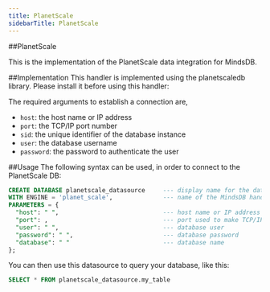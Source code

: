 ```yaml
---
title: PlanetScale
sidebarTitle: PlanetScale
---
```


##PlanetScale 

This is the implementation of the PlanetScale data integration for MindsDB.

##Implementation
This handler is implemented using the planetscaledb library. Please install it before using this handler:

The required arguments to establish a connection are,
* `host`: the host name or IP address 
* `port`: the TCP/IP port number
* `sid`: the unique identifier of the database instance
* `user`: the database username 
* `password`: the password to authenticate the user

##Usage
The following syntax can be used, in order to connect to the PlanetScale DB:

```sql
CREATE DATABASE planetscale_datasource     --- display name for the database
WITH ENGINE = 'planet_scale',              --- name of the MindsDB handler
PARAMETERS = {
  "host": " ",                             --- host name or IP address
  "port": ,                                --- port used to make TCP/IP connection
  "user": " ",                             --- database user
  "password": " ",                         --- database password
  "database": " "                          --- database name
};
```


You can then use this datasource to query your database, like this:

```sql
SELECT * FROM planetscale_datasource.my_table
```